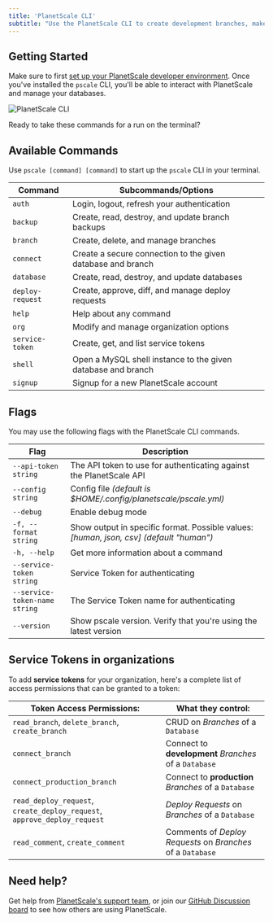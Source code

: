 ```yaml
---
title: 'PlanetScale CLI'
subtitle: "Use the PlanetScale CLI to create development branches, make non-blocking schema changes, and open deploy requests directly from your terminal."
---
```


## Getting Started

Make sure to first [set up your PlanetScale developer environment](/reference/planetscale-environment-setup). Once you've installed the `pscale` CLI, you'll be able to interact with PlanetScale and manage your databases.

![PlanetScale CLI](/img/docs/ps_cli_commands.png)

Ready to take these commands for a run on the terminal?

## Available Commands

Use `pscale [command] [command]` to start up the `pscale` CLI in your terminal.

| **Command**      | **Subcommands/Options**                                      |
| ---------------- | ------------------------------------------------------------ |
| `auth`           | Login, logout, refresh your authentication                   |
| `backup`         | Create, read, destroy, and update branch backups             |
| `branch`         | Create, delete, and manage branches                          |
| `connect`        | Create a secure connection to the given database and branch  |
| `database`       | Create, read, destroy, and update databases                  |
| `deploy-request` | Create, approve, diff, and manage deploy requests            |
| `help`           | Help about any command                                       |
| `org`            | Modify and manage organization options                       |
| `service-token`  | Create, get, and list service tokens                         |
| `shell`          | Open a MySQL shell instance to the given database and branch |
| `signup`         | Signup for a new PlanetScale account                         |

## Flags

You may use the following flags with the PlanetScale CLI commands.

| **Flag**                      | **Description**                                                                         |
| ----------------------------- | --------------------------------------------------------------------------------------- |
| `--api-token string`          | The API token to use for authenticating against the PlanetScale API                     |
| `--config string`             | Config file _(default is $HOME/.config/planetscale/pscale.yml)_                         |
| `--debug`                     | Enable debug mode                                                                       |
| `-f, --format string`         | Show output in specific format. Possible values: _[human, json, csv] (default "human")_ |
| `-h, --help`                  | Get more information about a command                                                    |
| `--service-token string`      | Service Token for authenticating                                                        |
| `--service-token-name string` | The Service Token name for authenticating                                               |
| `--version`                   | Show pscale version. Verify that you're using the latest version                        |

## Service Tokens in organizations

To add **service tokens** for your organization, here's a complete list of access permissions that can be granted to a token:

| **Token Access Permissions:**                                            | **What they control:**                                      |
| ------------------------------------------------------------------------ | ----------------------------------------------------------- |
| `read_branch`, `delete_branch`, `create_branch`                          | CRUD on _Branches_ of a `Database`                          |
| `connect_branch`                                                         | Connect to **development** _Branches_ of a `Database`       |
| `connect_production_branch`                                              | Connect to **production** _Branches_ of a `Database`        |
| `read_deploy_request`, `create_deploy_request`, `approve_deploy_request` | _Deploy Requests_ on _Branches_ of a `Database`             |
| `read_comment`, `create_comment`                                         | Comments of _Deploy Requests_ on _Branches_ of a `Database` |

## Need help?

Get help from [PlanetScale's support team](https://www.planetscale.com/support), or join our [GitHub Discussion board](https://github.com/planetscale/beta/discussions) to see how others are using PlanetScale.
